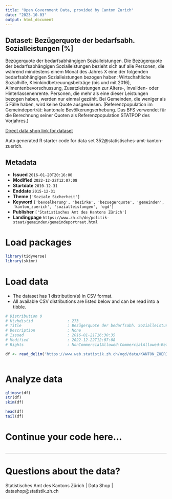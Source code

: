 ```yaml
---
title: "Open Government Data, provided by Canton Zurich"
date: "2023-10-03"
output: html_document
---
```


## Dataset: Bezügerquote der bedarfsabh. Sozialleistungen [%]

Bezügerquote der bedarfsabhängigen Sozialleistungen. Die Bezügerquote der bedarfsabhängigen Sozialleistungen bezieht sich auf alle Personen, die während mindestens einem Monat des Jahres X eine der folgenden bedarfsabhängigen Sozialleistungen bezogen haben: Wirtschaftliche Sozialhilfe, Kleinkindbetreuungsbeiträge (bis und mit 2016), Alimentenbevorschussung, Zusatzleistungen zur Alters-, Invaliden- oder Hinterlassenenrente. Personen, die mehr als eine dieser Leistungen bezogen haben, werden nur einmal gezählt. Bei Gemeinden, die weniger als 5 Fälle haben, wird keine Quote ausgewiesen. (Referenzpopulation im Gemeindeporträt: kantonale Bevölkerungserhebung. Das BFS verwendet für die Berechnung seiner Quoten als Referenzpopulation STATPOP des Vorjahres.)

[Direct data shop link for dataset](https://www.zh.ch/de/politik-staat/statistik-daten/datenkatalog.html#/datasets/352@statistisches-amt-kanton-zuerich)

Auto generated R starter code for data set 352@statistisches-amt-kanton-zuerich.

## Metadata

- **Issued** `2016-01-20T20:16:00`
- **Modified** `2022-12-22T12:07:08`
- **Startdate** `2010-12-31`
- **Enddate** `2015-12-31`
- **Theme** `['Soziale Sicherheit']`
- **Keyword** `['bevoelkerung', 'bezirke', 'bezuegerquote', 'gemeinden', 'kanton_zuerich', 'sozialleistungen', 'ogd']`
- **Publisher** `['Statistisches Amt des Kantons Zürich']`
- **Landingpage** `https://www.zh.ch/de/politik-staat/gemeinden/gemeindeportraet.html`


# Load packages

```r

library(tidyverse)
library(skimr)

```

# Load data

-   The dataset has 1 distribution(s) in CSV format.
-   All available CSV distributions are listed below and can be read into a tibble.

```r

# Distribution 0
# Ktzhdistid               : 273
# Title                    : Bezügerquote der bedarfsabh. Sozialleistungen [%]
# Description              : None
# Issued                   : 2016-01-21T16:30:35
# Modified                 : 2022-12-22T12:07:08
# Rights                   : NonCommercialAllowed-CommercialAllowed-ReferenceRequired

df <- read_delim('https://www.web.statistik.zh.ch/ogd/data/KANTON_ZUERICH_815.csv')



```

# Analyze data

```r

glimpse(df)
str(df)
skim(df)

head(df)
tail(df)

```

# Continue your code here...

```r

```

------------------------------------------------------------------------

# Questions about the data?

Statistisches Amt des Kantons Zürich | Data Shop | datashop@statistik.zh.ch
